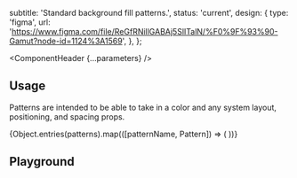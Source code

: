 


  subtitle: 'Standard background fill patterns.',
  status: 'current',
  design: {
    type: 'figma',
    url: 'https://www.figma.com/file/ReGfRNillGABAj5SlITalN/%F0%9F%93%90-Gamut?node-id=1124%3A1569',
  },
};

<Meta of={PatternsStories} />

<ComponentHeader {...parameters} />

## Usage

Patterns are intended to be able to take in a color and any system layout, positioning, and spacing props.

<IconGallery>
  {Object.entries(patterns).map(([patternName, Pattern]) => (
    <IconItem key={patternName} name={patternName}>
      <Pattern width="128px" />
    </IconItem>
  ))}
</IconGallery>

## Playground

<Canvas sourceState="shown">
  <Story of={PatternsStories.Default} />
</Canvas>

<Controls />
